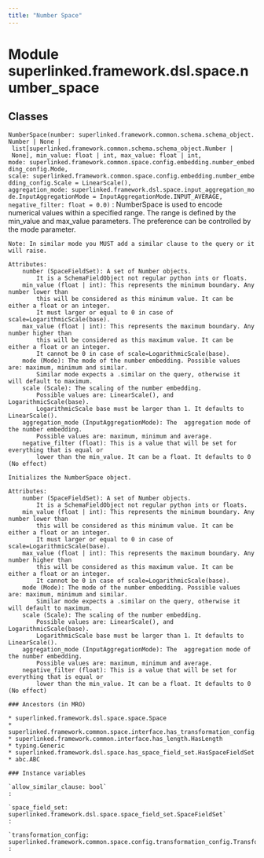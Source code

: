 ```yaml
---
title: "Number Space"
---
```


Module superlinked.framework.dsl.space.number_space
===================================================

Classes
-------

`NumberSpace(number: superlinked.framework.common.schema.schema_object.Number | None | list[superlinked.framework.common.schema.schema_object.Number | None], min_value: float | int, max_value: float | int, mode: superlinked.framework.common.space.config.embedding.number_embedding_config.Mode, scale: superlinked.framework.common.space.config.embedding.number_embedding_config.Scale = LinearScale(), aggregation_mode: superlinked.framework.dsl.space.input_aggregation_mode.InputAggregationMode = InputAggregationMode.INPUT_AVERAGE, negative_filter: float = 0.0)`
:   NumberSpace is used to encode numerical values within a specified range.
    The range is defined by the min_value and max_value parameters.
    The preference can be controlled by the mode parameter.
    
    Note: In similar mode you MUST add a similar clause to the query or it will raise.
    
    Attributes:
        number (SpaceFieldSet): A set of Number objects.
            It is a SchemaFieldObject not regular python ints or floats.
        min_value (float | int): This represents the minimum boundary. Any number lower than
            this will be considered as this minimum value. It can be either a float or an integer.
            It must larger or equal to 0 in case of scale=LogarithmicScale(base).
        max_value (float | int): This represents the maximum boundary. Any number higher than
            this will be considered as this maximum value. It can be either a float or an integer.
            It cannot be 0 in case of scale=LogarithmicScale(base).
        mode (Mode): The mode of the number embedding. Possible values are: maximum, minimum and similar.
            Similar mode expects a .similar on the query, otherwise it will default to maximum.
        scale (Scale): The scaling of the number embedding.
            Possible values are: LinearScale(), and LogarithmicScale(base).
            LogarithmicScale base must be larger than 1. It defaults to LinearScale().
        aggregation_mode (InputAggregationMode): The  aggregation mode of the number embedding.
            Possible values are: maximum, minimum and average.
        negative_filter (float): This is a value that will be set for everything that is equal or
            lower than the min_value. It can be a float. It defaults to 0 (No effect)
    
    Initializes the NumberSpace object.
    
    Attributes:
        number (SpaceFieldSet): A set of Number objects.
            It is a SchemaFieldObject not regular python ints or floats.
        min_value (float | int): This represents the minimum boundary. Any number lower than
            this will be considered as this minimum value. It can be either a float or an integer.
            It must larger or equal to 0 in case of scale=LogarithmicScale(base).
        max_value (float | int): This represents the maximum boundary. Any number higher than
            this will be considered as this maximum value. It can be either a float or an integer.
            It cannot be 0 in case of scale=LogarithmicScale(base).
        mode (Mode): The mode of the number embedding. Possible values are: maximum, minimum and similar.
            Similar mode expects a .similar on the query, otherwise it will default to maximum.
        scale (Scale): The scaling of the number embedding.
            Possible values are: LinearScale(), and LogarithmicScale(base).
            LogarithmicScale base must be larger than 1. It defaults to LinearScale().
        aggregation_mode (InputAggregationMode): The  aggregation mode of the number embedding.
            Possible values are: maximum, minimum and average.
        negative_filter (float): This is a value that will be set for everything that is equal or
            lower than the min_value. It can be a float. It defaults to 0 (No effect)

    ### Ancestors (in MRO)

    * superlinked.framework.dsl.space.space.Space
    * superlinked.framework.common.space.interface.has_transformation_config.HasTransformationConfig
    * superlinked.framework.common.interface.has_length.HasLength
    * typing.Generic
    * superlinked.framework.dsl.space.has_space_field_set.HasSpaceFieldSet
    * abc.ABC

    ### Instance variables

    `allow_similar_clause: bool`
    :

    `space_field_set: superlinked.framework.dsl.space.space_field_set.SpaceFieldSet`
    :

    `transformation_config: superlinked.framework.common.space.config.transformation_config.TransformationConfig[float, float]`
    :